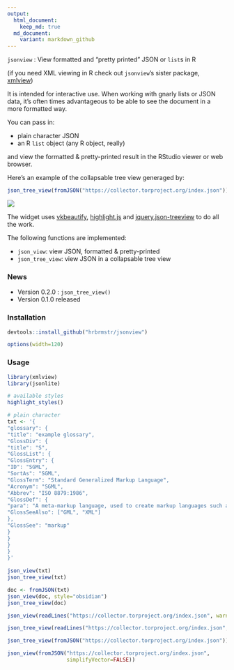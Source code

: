 ```yaml
---
output:
  html_document:
    keep_md: true
  md_document:
    variant: markdown_github
---
```


`jsonview` : View formatted and "pretty printed" JSON or `list`s in R

(if you need XML viewing in R check out `jsonview`'s sister package, [xmlview](https://github.com/hrbrmstr/jsonview))

It is intended for interactive use. When working with gnarly lists or JSON data, it's often times advantageous to be able to see the document in a more formatted way.

You can pass in:

- plain character JSON
- an R `list` object (any R object, really)

and view the formatted & pretty-printed result in the RStudio viewer or web browser.

Here's an example of the collapsable tree view generaged by:
```r
json_tree_view(fromJSON("https://collector.torproject.org/index.json"))
```

![](jsonview.png)

The widget uses  [vkbeautify](http://www.eslinstructor.net/vkbeautify/), [highlight.js](https://highlightjs.org) and 
[jquery.json-treeview](https://github.com/bazh/a.json-view) to do all the work.

The following functions are implemented:

- `json_view`: view JSON, formatted & pretty-printed
- `json_tree_view`: view JSON in a collapsable tree view

### News

- Version 0.2.0 : `json_tree_view()`
- Version 0.1.0 released

### Installation

```r
devtools::install_github("hrbrmstr/jsonview")
```

```r
options(width=120)
```

### Usage

```r
library(xmlview)
library(jsonlite)

# available styles
highlight_styles()

# plain character
txt <- '{
"glossary": {
"title": "example glossary",
"GlossDiv": {
"title": "S",
"GlossList": {
"GlossEntry": {
"ID": "SGML",
"SortAs": "SGML",
"GlossTerm": "Standard Generalized Markup Language",
"Acronym": "SGML",
"Abbrev": "ISO 8879:1986",
"GlossDef": {
"para": "A meta-markup language, used to create markup languages such as DocBook.",
"GlossSeeAlso": ["GML", "XML"]
},
"GlossSee": "markup"
}
}
}
}
}'
  
json_view(txt)
json_tree_view(txt)

doc <- fromJSON(txt)
json_view(doc, style="obsidian")
json_tree_view(doc)

json_view(readLines("https://collector.torproject.org/index.json", warn=FALSE))

json_tree_view(readLines("https://collector.torproject.org/index.json", warn=FALSE))

json_tree_view(fromJSON("https://collector.torproject.org/index.json"))

json_view(fromJSON("https://collector.torproject.org/index.json",
                   simplifyVector=FALSE))
```
